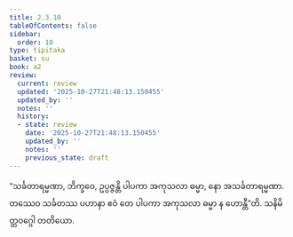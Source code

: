 ```yaml
---
title: 2.3.10
tableOfContents: false
sidebar:
  order: 10
type: tipitaka
basket: su
book: a2
review:
  current: review
  updated: '2025-10-27T21:48:13.150455'
  updated_by: ''
  notes: ''
  history:
  - state: review
    date: '2025-10-27T21:48:13.150455'
    updated_by: ''
    notes: ''
    previous_state: draft
---
```



<ReviewStatus review={frontmatter.review} showDetails={true} />

<HypothesisAnnotation frontmatter={frontmatter} />

<DynamicBreadcrumb />

<Division number="87" book="a2" e="ch" v="15" p="81">

<Paragraph number="168" book="a2">
“သင်္ခတာရမ္မဏာ, ဘိက္ခဝေ, ဥပ္ပဇ္ဇန္တိ ပါပကာ အကုသလာ ဓမ္မာ, နော အသင်္ခတာရမ္မဏာ. တဿေဝ သင်္ခတဿ ပဟာနာ ဧဝံ တေ ပါပကာ အကုသလာ ဓမ္မာ န ဟောန္တီ”တိ.

</Paragraph>
</Division>

<Paragraph number="169" type="center" book="a2">
သနိမိတ္တဝဂ္ဂေါ တတိယော.
</Paragraph>